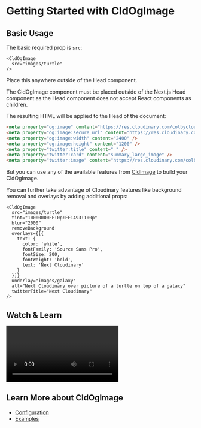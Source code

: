 

<Head>
  <title>CldOgImage - Next Cloudinary</title>
  <meta name="og:title" content="Getting Started with CldOgImage - Next Cloudinary" />
  <meta name="og:url" content={`https://next-cloudinary.spacejelly.dev/components/cldogimage/basic-usage`} />
</Head>

<OgImage
  title="CldOgImage"
  twitterTitle="Getting Started with CldOgImage"
/>

# Getting Started with CldOgImage

## Basic Usage

The basic required prop is `src`:

```
<CldOgImage
  src="images/turtle"
/>
```

Place this anywhere outside of the Head component.

<Callout emoji={false}>
  The CldOgImage component must be placed outside of the Next.js Head component as the Head component does not accept React components as children.
</Callout>


The resulting HTML will be applied to the Head of the document:

```html
<meta property="og:image" content="https://res.cloudinary.com/colbycloud-next-cloudinary/image/upload/c_fill,w_2400,h_1200,g_center/f_auto/q_auto/v1/images/galaxy" />
<meta property="og:image:secure_url" content="https://res.cloudinary.com/colbycloud-next-cloudinary/image/upload/c_fill,w_2400,h_1200,g_center/f_auto/q_auto/v1/images/galaxy" />
<meta property="og:image:width" content="2400" />
<meta property="og:image:height" content="1200" />
<meta property="twitter:title" content=" " />
<meta property="twitter:card" content="summary_large_image" />
<meta property="twitter:image" content="https://res.cloudinary.com/colbycloud-next-cloudinary/image/upload/c_fill,w_2400,h_1200,g_center/f_auto/q_auto/v1/images/galaxy" />
```

But you can use any of the available features from [CldImage](/components/cldimage/configuration) to build your CldOgImage.

You can further take advantage of Cloudinary features like background removal and overlays by adding additional props:

```
<CldOgImage
  src="images/turtle"
  tint="100:0000FF:0p:FF1493:100p"
  blur="2000"
  removeBackground
  overlays={[{
    text: {
      color: 'white',
      fontFamily: 'Source Sans Pro',
      fontSize: 200,
      fontWeight: 'bold',
      text: 'Next Cloudinary'
    }
  }]}
  underlay="images/galaxy"
  alt="Next Cloudinary over picture of a turtle on top of a galaxy"
  twitterTitle="Next Cloudinary"
/>
```

## Watch & Learn

<Video
  title="Dynamic Social Media Cards in Next.js with Next Cloudinary"
  url="https://www.youtube.com/watch?v=Q6EzklQ3JLU"
/>

## Learn More about CldOgImage
* [Configuration](/components/cldogimage/configuration)
* [Examples](/components/cldogimage/effects)